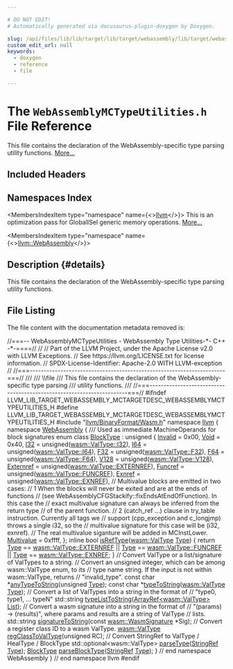 ```yaml
---

# DO NOT EDIT!
# Automatically generated via docusaurus-plugin-doxygen by Doxygen.

slug: /api/files/lib/lib/target/lib/target/webassembly/lib/target/webassembly/mctargetdesc/webassemblymctypeutilities-h
custom_edit_url: null
keywords:
  - doxygen
  - reference
  - file

---
```





# The `WebAssemblyMCTypeUtilities.h` File Reference

<DoxygenPage pluginConfig={pluginConfig}>

This file contains the declaration of the WebAssembly-specific type parsing utility functions. <a href="#details">More...</a>

## Included Headers

<IncludesList>
<IncludesListItem
  filePath="llvm/BinaryFormat/Wasm.h"
  permalink="/docs/api/files/include/include/llvm/include/llvm/binaryformat/wasm-h"
  isLocal="true" />
</IncludesList>

## Namespaces Index

<MembersIndex>

<MembersIndexItem
  type="namespace"
  name={<><a href="/docs/api/namespaces/llvm">llvm</a></>}>
This is an optimization pass for GlobalISel generic memory operations. <a href="/docs/api/namespaces/llvm/#details">More...</a>
</MembersIndexItem>

<MembersIndexItem
  type="namespace"
  name={<><a href="/docs/api/namespaces/llvm/webassembly">llvm::WebAssembly</a></>}>
</MembersIndexItem>

</MembersIndex>

## Description {#details}

This file contains the declaration of the WebAssembly-specific type parsing utility functions.

## File Listing

The file content with the documentation metadata removed is:

<ProgramListing>

<Link id="l00001" /><CodeLine lineNumber="1"><span class="doxyHighlightComment">//===-- WebAssemblyMCTypeUtilities - WebAssembly Type Utilities-&#42;- C++ -&#42;-====//</span></CodeLine>
<Link id="l00002" /><CodeLine lineNumber="2"><span class="doxyHighlightComment">//</span></CodeLine>
<Link id="l00003" /><CodeLine lineNumber="3"><span class="doxyHighlightComment">// Part of the LLVM Project, under the Apache License v2.0 with LLVM Exceptions.</span></CodeLine>
<Link id="l00004" /><CodeLine lineNumber="4"><span class="doxyHighlightComment">// See https://llvm.org/LICENSE.txt for license information.</span></CodeLine>
<Link id="l00005" /><CodeLine lineNumber="5"><span class="doxyHighlightComment">// SPDX-License-Identifier: Apache-2.0 WITH LLVM-exception</span></CodeLine>
<Link id="l00006" /><CodeLine lineNumber="6"><span class="doxyHighlightComment">//</span></CodeLine>
<Link id="l00007" /><CodeLine lineNumber="7"><span class="doxyHighlightComment">//===----------------------------------------------------------------------===//</span></CodeLine>
<Link id="l00008" /><CodeLine lineNumber="8"><span class="doxyHighlightComment">///</span></CodeLine>
<Link id="l00009" /><CodeLine lineNumber="9"><span class="doxyHighlightComment">/// \\file</span></CodeLine>
<Link id="l00010" /><CodeLine lineNumber="10"><span class="doxyHighlightComment">/// This file contains the declaration of the WebAssembly-specific type parsing</span></CodeLine>
<Link id="l00011" /><CodeLine lineNumber="11"><span class="doxyHighlightComment">/// utility functions.</span></CodeLine>
<Link id="l00012" /><CodeLine lineNumber="12"><span class="doxyHighlightComment">///</span></CodeLine>
<Link id="l00013" /><CodeLine lineNumber="13"><span class="doxyHighlightComment">//===----------------------------------------------------------------------===//</span></CodeLine>
<Link id="l00014" /><CodeLine lineNumber="14"></CodeLine>
<Link id="l00015" /><CodeLine lineNumber="15"><span class="doxyHighlightPreprocessor">#ifndef LLVM&#95;LIB&#95;TARGET&#95;WEBASSEMBLY&#95;MCTARGETDESC&#95;WEBASSEMBLYMCTYPEUTILITIES&#95;H</span></CodeLine>
<Link id="l00016" /><CodeLine lineNumber="16"><span class="doxyHighlightPreprocessor">#define LLVM&#95;LIB&#95;TARGET&#95;WEBASSEMBLY&#95;MCTARGETDESC&#95;WEBASSEMBLYMCTYPEUTILITIES&#95;H</span></CodeLine>
<Link id="l00017" /><CodeLine lineNumber="17"></CodeLine>
<Link id="l00018" /><CodeLine lineNumber="18"><span class="doxyHighlightPreprocessor">#include &quot;<a href="/docs/api/files/include/include/llvm/include/llvm/binaryformat/wasm-h">llvm/BinaryFormat/Wasm.h</a>&quot;</span></CodeLine>
<Link id="l00019" /><CodeLine lineNumber="19"></CodeLine>
<Link id="l00020" /><CodeLine lineNumber="20"><span class="doxyHighlightKeyword">namespace </span><span class="doxyHighlight"><a href="/docs/api/namespaces/llvm">llvm</a> &#123;</span></CodeLine>
<Link id="l00021" /><CodeLine lineNumber="21"></CodeLine>
<Link id="l00022" /><CodeLine lineNumber="22"><span class="doxyHighlightKeyword">namespace </span><span class="doxyHighlight"><a href="/docs/api/namespaces/llvm/webassembly">WebAssembly</a> &#123;</span></CodeLine>
<Link id="l00023" /><CodeLine lineNumber="23"></CodeLine>
<Link id="l00024" /><CodeLine lineNumber="24"><span class="doxyHighlightComment">/// Used as immediate MachineOperands for block signatures</span></CodeLine>
<Link id="l00025" /><CodeLine lineNumber="25" lineLink="/docs/api/namespaces/llvm/webassembly/#a9ebf832762357f1668dbc7fd07668de4"><span class="doxyHighlightKeyword">enum class</span><span class="doxyHighlight"> <a href="/docs/api/namespaces/llvm/webassembly/#a9ebf832762357f1668dbc7fd07668de4">BlockType</a> : </span><span class="doxyHighlightKeywordType">unsigned</span><span class="doxyHighlight"> &#123;</span></CodeLine>
<Link id="l00026" /><CodeLine lineNumber="26" lineLink="/docs/api/namespaces/llvm/webassembly/#a9ebf832762357f1668dbc7fd07668de4a4bbb8f967da6d1a610596d7257179c2b"><span class="doxyHighlight">  <a href="/docs/api/namespaces/llvm/webassembly/#a9ebf832762357f1668dbc7fd07668de4a4bbb8f967da6d1a610596d7257179c2b">Invalid</a> = 0x00,</span></CodeLine>
<Link id="l00027" /><CodeLine lineNumber="27" lineLink="/docs/api/namespaces/llvm/webassembly/#a9ebf832762357f1668dbc7fd07668de4a81ceb48a978444906d80119200aa358d"><span class="doxyHighlight">  <a href="/docs/api/namespaces/llvm/webassembly/#a9ebf832762357f1668dbc7fd07668de4a81ceb48a978444906d80119200aa358d">Void</a> = 0x40,</span></CodeLine>
<Link id="l00028" /><CodeLine lineNumber="28" lineLink="/docs/api/namespaces/llvm/webassembly/#a9ebf832762357f1668dbc7fd07668de4ad878ea6016bfe01729548bf442de5a8b"><span class="doxyHighlight">  <a href="/docs/api/namespaces/llvm/webassembly/#a9ebf832762357f1668dbc7fd07668de4ad878ea6016bfe01729548bf442de5a8b">I32</a> = unsigned(<a href="/docs/api/namespaces/llvm/wasm/#a0ef8084534e2fa2859faac16914a7ff8ad878ea6016bfe01729548bf442de5a8b">wasm::ValType::I32</a>),</span></CodeLine>
<Link id="l00029" /><CodeLine lineNumber="29" lineLink="/docs/api/namespaces/llvm/webassembly/#a9ebf832762357f1668dbc7fd07668de4ae7e62f6928f76df671b5a0379793fab6"><span class="doxyHighlight">  <a href="/docs/api/namespaces/llvm/webassembly/#a9ebf832762357f1668dbc7fd07668de4ae7e62f6928f76df671b5a0379793fab6">I64</a> = unsigned(<a href="/docs/api/namespaces/llvm/wasm/#a0ef8084534e2fa2859faac16914a7ff8ae7e62f6928f76df671b5a0379793fab6">wasm::ValType::I64</a>),</span></CodeLine>
<Link id="l00030" /><CodeLine lineNumber="30" lineLink="/docs/api/namespaces/llvm/webassembly/#a9ebf832762357f1668dbc7fd07668de4a44ad4ef5a76e6aa6fb3e3fa079a54fda"><span class="doxyHighlight">  <a href="/docs/api/namespaces/llvm/webassembly/#a9ebf832762357f1668dbc7fd07668de4a44ad4ef5a76e6aa6fb3e3fa079a54fda">F32</a> = unsigned(<a href="/docs/api/namespaces/llvm/wasm/#a0ef8084534e2fa2859faac16914a7ff8a44ad4ef5a76e6aa6fb3e3fa079a54fda">wasm::ValType::F32</a>),</span></CodeLine>
<Link id="l00031" /><CodeLine lineNumber="31" lineLink="/docs/api/namespaces/llvm/webassembly/#a9ebf832762357f1668dbc7fd07668de4a1ad5f6f3069070ec4cbbdc94d5e61e0e"><span class="doxyHighlight">  <a href="/docs/api/namespaces/llvm/webassembly/#a9ebf832762357f1668dbc7fd07668de4a1ad5f6f3069070ec4cbbdc94d5e61e0e">F64</a> = unsigned(<a href="/docs/api/namespaces/llvm/wasm/#a0ef8084534e2fa2859faac16914a7ff8a1ad5f6f3069070ec4cbbdc94d5e61e0e">wasm::ValType::F64</a>),</span></CodeLine>
<Link id="l00032" /><CodeLine lineNumber="32" lineLink="/docs/api/namespaces/llvm/webassembly/#a9ebf832762357f1668dbc7fd07668de4ac6e36782efab8dde234ebf42882bcd55"><span class="doxyHighlight">  <a href="/docs/api/namespaces/llvm/webassembly/#a9ebf832762357f1668dbc7fd07668de4ac6e36782efab8dde234ebf42882bcd55">V128</a> = unsigned(<a href="/docs/api/namespaces/llvm/wasm/#a0ef8084534e2fa2859faac16914a7ff8ac6e36782efab8dde234ebf42882bcd55">wasm::ValType::V128</a>),</span></CodeLine>
<Link id="l00033" /><CodeLine lineNumber="33" lineLink="/docs/api/namespaces/llvm/webassembly/#a9ebf832762357f1668dbc7fd07668de4acfebcdb871bec28e8e49332e4c71c578"><span class="doxyHighlight">  <a href="/docs/api/namespaces/llvm/webassembly/#a9ebf832762357f1668dbc7fd07668de4acfebcdb871bec28e8e49332e4c71c578">Externref</a> = unsigned(<a href="/docs/api/namespaces/llvm/wasm/#a0ef8084534e2fa2859faac16914a7ff8a4940799cc4a5c058f96344ec55c38f51">wasm::ValType::EXTERNREF</a>),</span></CodeLine>
<Link id="l00034" /><CodeLine lineNumber="34" lineLink="/docs/api/namespaces/llvm/webassembly/#a9ebf832762357f1668dbc7fd07668de4a2d7df65515abbb3ea6189c510ecbaaac"><span class="doxyHighlight">  <a href="/docs/api/namespaces/llvm/webassembly/#a9ebf832762357f1668dbc7fd07668de4a2d7df65515abbb3ea6189c510ecbaaac">Funcref</a> = unsigned(<a href="/docs/api/namespaces/llvm/wasm/#a0ef8084534e2fa2859faac16914a7ff8a56830bd472296f98c7672a39085926ae">wasm::ValType::FUNCREF</a>),</span></CodeLine>
<Link id="l00035" /><CodeLine lineNumber="35" lineLink="/docs/api/namespaces/llvm/webassembly/#a9ebf832762357f1668dbc7fd07668de4a81eac01ea412ff384d2b5cb3cc8ebc0a"><span class="doxyHighlight">  <a href="/docs/api/namespaces/llvm/webassembly/#a9ebf832762357f1668dbc7fd07668de4a81eac01ea412ff384d2b5cb3cc8ebc0a">Exnref</a> = unsigned(<a href="/docs/api/namespaces/llvm/wasm/#a0ef8084534e2fa2859faac16914a7ff8a429e2e7f86760397481df696c53a6bb3">wasm::ValType::EXNREF</a>),</span></CodeLine>
<Link id="l00036" /><CodeLine lineNumber="36"><span class="doxyHighlight">  </span><span class="doxyHighlightComment">// Multivalue blocks are emitted in two cases:</span></CodeLine>
<Link id="l00037" /><CodeLine lineNumber="37"><span class="doxyHighlight">  </span><span class="doxyHighlightComment">// 1 When the blocks will never be exited and are at the ends of functions</span></CodeLine>
<Link id="l00038" /><CodeLine lineNumber="38"><span class="doxyHighlight">  </span><span class="doxyHighlightComment">//    (see WebAssemblyCFGStackify::fixEndsAtEndOfFunction). In this case the</span></CodeLine>
<Link id="l00039" /><CodeLine lineNumber="39"><span class="doxyHighlight">  </span><span class="doxyHighlightComment">//    exact multivalue signature can always be inferred from the return type</span></CodeLine>
<Link id="l00040" /><CodeLine lineNumber="40"><span class="doxyHighlight">  </span><span class="doxyHighlightComment">//    of the parent function.</span></CodeLine>
<Link id="l00041" /><CodeLine lineNumber="41"><span class="doxyHighlight">  </span><span class="doxyHighlightComment">// 2 (catch&#95;ref ...) clause in try&#95;table instruction. Currently all tags we</span></CodeLine>
<Link id="l00042" /><CodeLine lineNumber="42"><span class="doxyHighlight">  </span><span class="doxyHighlightComment">//    support (cpp&#95;exception and c&#95;longjmp) throws a single i32, so the</span></CodeLine>
<Link id="l00043" /><CodeLine lineNumber="43"><span class="doxyHighlight">  </span><span class="doxyHighlightComment">//    multivalue signature for this case will be (i32, exnref).</span></CodeLine>
<Link id="l00044" /><CodeLine lineNumber="44"><span class="doxyHighlight">  </span><span class="doxyHighlightComment">// The real multivalue siganture will be added in MCInstLower.</span></CodeLine>
<Link id="l00045" /><CodeLine lineNumber="45" lineLink="/docs/api/namespaces/llvm/webassembly/#a9ebf832762357f1668dbc7fd07668de4a934729080de1f9b454fd9776c7711c82"><span class="doxyHighlight">  <a href="/docs/api/namespaces/llvm/webassembly/#a9ebf832762357f1668dbc7fd07668de4a934729080de1f9b454fd9776c7711c82">Multivalue</a> = 0xffff,</span></CodeLine>
<Link id="l00046" /><CodeLine lineNumber="46"><span class="doxyHighlight">&#125;;</span></CodeLine>
<Link id="l00047" /><CodeLine lineNumber="47"></CodeLine>
<Link id="l00048" /><CodeLine lineNumber="48" lineLink="/docs/api/namespaces/llvm/webassembly/#a67cf3dad6e6b882d8cbf39de2ded9558"><span class="doxyHighlightKeyword">inline</span><span class="doxyHighlight"> </span><span class="doxyHighlightKeywordType">bool</span><span class="doxyHighlight"> <a href="/docs/api/namespaces/llvm/webassembly/#a67cf3dad6e6b882d8cbf39de2ded9558">isRefType</a>(<a href="/docs/api/namespaces/llvm/wasm/#a0ef8084534e2fa2859faac16914a7ff8">wasm::ValType</a> <a href="/docs/api/classes/llvm/type">Type</a>) &#123;</span></CodeLine>
<Link id="l00049" /><CodeLine lineNumber="49"><span class="doxyHighlight">  </span><span class="doxyHighlightKeywordFlow">return</span><span class="doxyHighlight"> <a href="/docs/api/classes/llvm/type">Type</a> == <a href="/docs/api/namespaces/llvm/wasm/#a0ef8084534e2fa2859faac16914a7ff8a4940799cc4a5c058f96344ec55c38f51">wasm::ValType::EXTERNREF</a> || <a href="/docs/api/classes/llvm/type">Type</a> == <a href="/docs/api/namespaces/llvm/wasm/#a0ef8084534e2fa2859faac16914a7ff8a56830bd472296f98c7672a39085926ae">wasm::ValType::FUNCREF</a> ||</span></CodeLine>
<Link id="l00050" /><CodeLine lineNumber="50"><span class="doxyHighlight">         <a href="/docs/api/classes/llvm/type">Type</a> == <a href="/docs/api/namespaces/llvm/wasm/#a0ef8084534e2fa2859faac16914a7ff8a429e2e7f86760397481df696c53a6bb3">wasm::ValType::EXNREF</a>;</span></CodeLine>
<Link id="l00051" /><CodeLine lineNumber="51"><span class="doxyHighlight">&#125;</span></CodeLine>
<Link id="l00052" /><CodeLine lineNumber="52"></CodeLine>
<Link id="l00053" /><CodeLine lineNumber="53"><span class="doxyHighlightComment">// Convert ValType or a list/signature of ValTypes to a string.</span></CodeLine>
<Link id="l00054" /><CodeLine lineNumber="54"></CodeLine>
<Link id="l00055" /><CodeLine lineNumber="55"><span class="doxyHighlightComment">// Convert an unsigned integer, which can be among wasm::ValType enum, to its</span></CodeLine>
<Link id="l00056" /><CodeLine lineNumber="56"><span class="doxyHighlightComment">// type name string. If the input is not within wasm::ValType, returns</span></CodeLine>
<Link id="l00057" /><CodeLine lineNumber="57"><span class="doxyHighlightComment">// &quot;invalid&#95;type&quot;.</span></CodeLine>
<Link id="l00058" /><CodeLine lineNumber="58"><span class="doxyHighlightKeyword">const</span><span class="doxyHighlight"> </span><span class="doxyHighlightKeywordType">char</span><span class="doxyHighlight"> &#42;<a href="/docs/api/namespaces/llvm/webassembly/#ac4634f1f44bd5719bcbc73540b0e23e5">anyTypeToString</a>(</span><span class="doxyHighlightKeywordType">unsigned</span><span class="doxyHighlight"> <a href="/docs/api/classes/llvm/type">Type</a>);</span></CodeLine>
<Link id="l00059" /><CodeLine lineNumber="59"><span class="doxyHighlightKeyword">const</span><span class="doxyHighlight"> </span><span class="doxyHighlightKeywordType">char</span><span class="doxyHighlight"> &#42;<a href="/docs/api/namespaces/llvm/webassembly/#a11bf36ed68b39005def2a7105a789863">typeToString</a>(<a href="/docs/api/namespaces/llvm/wasm/#a0ef8084534e2fa2859faac16914a7ff8">wasm::ValType</a> <a href="/docs/api/classes/llvm/type">Type</a>);</span></CodeLine>
<Link id="l00060" /><CodeLine lineNumber="60"><span class="doxyHighlightComment">// Convert a list of ValTypes into a string in the format of</span></CodeLine>
<Link id="l00061" /><CodeLine lineNumber="61"><span class="doxyHighlightComment">// &quot;type0, type1, ... typeN&quot;</span></CodeLine>
<Link id="l00062" /><CodeLine lineNumber="62"><span class="doxyHighlight">std::string <a href="/docs/api/namespaces/llvm/webassembly/#ace38cf69cdffc766897324c5c07e6007">typeListToString</a>(<a href="/docs/api/classes/llvm/arrayref">ArrayRef&lt;wasm::ValType&gt;</a> <a href="/docs/api/namespaces/llvm/#acefe92adee8725ad904c7c43649790e8a4ee29ca12c7d126654bd0e5275de6135">List</a>);</span></CodeLine>
<Link id="l00063" /><CodeLine lineNumber="63"><span class="doxyHighlightComment">// Convert a wasm signature into a string in the format of</span></CodeLine>
<Link id="l00064" /><CodeLine lineNumber="64"><span class="doxyHighlightComment">// &quot;(params) -&gt; (results)&quot;, where params and results are a string of ValType</span></CodeLine>
<Link id="l00065" /><CodeLine lineNumber="65"><span class="doxyHighlightComment">// lists.</span></CodeLine>
<Link id="l00066" /><CodeLine lineNumber="66"><span class="doxyHighlight">std::string <a href="/docs/api/namespaces/llvm/webassembly/#ab777621cd8cd052180667366c7191456">signatureToString</a>(</span><span class="doxyHighlightKeyword">const</span><span class="doxyHighlight"> <a href="/docs/api/structs/llvm/wasm/wasmsignature">wasm::WasmSignature</a> &#42;Sig);</span></CodeLine>
<Link id="l00067" /><CodeLine lineNumber="67"></CodeLine>
<Link id="l00068" /><CodeLine lineNumber="68"><span class="doxyHighlightComment">// Convert a register class ID to a wasm ValType.</span></CodeLine>
<Link id="l00069" /><CodeLine lineNumber="69"><span class="doxyHighlight"><a href="/docs/api/namespaces/llvm/wasm/#a0ef8084534e2fa2859faac16914a7ff8">wasm::ValType</a> <a href="/docs/api/namespaces/llvm/webassembly/#a3af26fa5743569531580fe2e12eb594d">regClassToValType</a>(</span><span class="doxyHighlightKeywordType">unsigned</span><span class="doxyHighlight"> RC);</span></CodeLine>
<Link id="l00070" /><CodeLine lineNumber="70"></CodeLine>
<Link id="l00071" /><CodeLine lineNumber="71"><span class="doxyHighlightComment">// Convert StringRef to ValType / HealType / BlockType</span></CodeLine>
<Link id="l00072" /><CodeLine lineNumber="72"></CodeLine>
<Link id="l00073" /><CodeLine lineNumber="73"><span class="doxyHighlight">std::optional&lt;wasm::ValType&gt; <a href="/docs/api/namespaces/llvm/webassembly/#ae55eace303da656ab895760ed2f6da26">parseType</a>(<a href="/docs/api/classes/llvm/stringref">StringRef</a> <a href="/docs/api/classes/llvm/type">Type</a>);</span></CodeLine>
<Link id="l00074" /><CodeLine lineNumber="74"><span class="doxyHighlight"><a href="/docs/api/namespaces/llvm/webassembly/#a9ebf832762357f1668dbc7fd07668de4">BlockType</a> <a href="/docs/api/namespaces/llvm/webassembly/#a36696bf11093560ddae04b19b3e6857a">parseBlockType</a>(<a href="/docs/api/classes/llvm/stringref">StringRef</a> <a href="/docs/api/classes/llvm/type">Type</a>);</span></CodeLine>
<Link id="l00075" /><CodeLine lineNumber="75"></CodeLine>
<Link id="l00076" /><CodeLine lineNumber="76"><span class="doxyHighlight">&#125; </span><span class="doxyHighlightComment">// end namespace WebAssembly</span></CodeLine>
<Link id="l00077" /><CodeLine lineNumber="77"><span class="doxyHighlight">&#125; </span><span class="doxyHighlightComment">// end namespace llvm</span></CodeLine>
<Link id="l00078" /><CodeLine lineNumber="78"></CodeLine>
<Link id="l00079" /><CodeLine lineNumber="79"><span class="doxyHighlightPreprocessor">#endif</span></CodeLine>

</ProgramListing>


</DoxygenPage>
